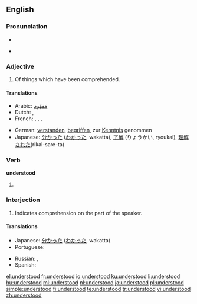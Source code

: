 ==English==

===Pronunciation===
* {{IPA|/ʌndəɻ'stʊd/}}
* {{audio|en-us-understood.ogg|Audio (US)}}
*: {{rhymes|ʊd}}

===Adjective===
{{en-adj}}

# Of things which have been comprehended.

====Translations====
{{trans-top|comprehended}}
* Arabic: [[ARchar|مَفهُوم]]
* Dutch: {{t+|nl|verstaan}}, {{t+|nl|begrepen}}
* French: {{t+|fr|compris|m}}, {{t+|fr|comprise|f}}, {{t+|fr|compris|m|p}}, {{t+|fr|comprises|f|p}}
{{trans-mid}}
* German: [[verstanden]], [[begriffen]], zur [[Kenntnis]] genommen
* Japanese: [[分かった]] ([[わかった]], wakatta), [[了解]] (りょうかい, ryoukai), [[理解]][[され]][[た]](rikai-sare-ta)
{{trans-bottom}}

===Verb===
'''understood'''

# {{past of|[[understand]]}}

<!-- Please, add translations only on the page for the base form of the verb, "understand" ====Translations====
* {{ttbc|Dutch}}: [[verstond]], [[verstonden]], [[begreep]], [[begrepen]]
* {{ttbc|German}}: [[verstanden]], [[begriffen]]
* {{ttbc|Spanish}}: [[entendí]], [[entendió]], [[entendiste]], [[entendimos]]
-->

===Interjection===
{{infl|en|interjection}}

# Indicates comprehension on the part of the speaker.

====Translations====
{{trans-top|indication of comprehension}}
* Japanese: [[分かった]] ([[わかった]], wakatta)
* Portuguese: {{t+|pt|entendido}}
{{trans-mid}}
* Russian: {{t+|ru|понять|alt=понял}}, {{t|ru|понятно}}
* Spanish: {{t-|es|entendido}}
{{trans-bottom}}

[[el:understood]]
[[fr:understood]]
[[io:understood]]
[[ku:understood]]
[[li:understood]]
[[hu:understood]]
[[ml:understood]]
[[nl:understood]]
[[ja:understood]]
[[pl:understood]]
[[simple:understood]]
[[fi:understood]]
[[te:understood]]
[[tr:understood]]
[[vi:understood]]
[[zh:understood]]